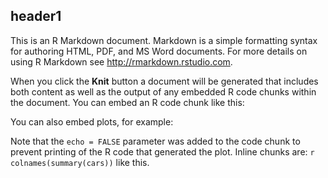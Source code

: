 <!--rmd_metadata
title: "Untitled"
output: html_document
rmd_metadata-->

header1
--------

This is an R Markdown document. Markdown is a simple formatting syntax for authoring HTML, PDF, and MS Word documents. For more details on using R Markdown see <http://rmarkdown.rstudio.com>.

When you click the **Knit** button a document will be generated that includes both content as well as the output of any embedded R code chunks within the document. You can embed an R code chunk like this:

<!--begin.keepcode```{r}
summary(cars)
```end.keepcode-->

You can also embed plots, for example:

<!--begin.keepcode```{r, echo=FALSE}
plot(cars)
```end.keepcode-->

Note that the `echo = FALSE` parameter was added to the code chunk to prevent printing of the R code that generated the plot. Inline chunks are: `r colnames(summary(cars))` like this.
